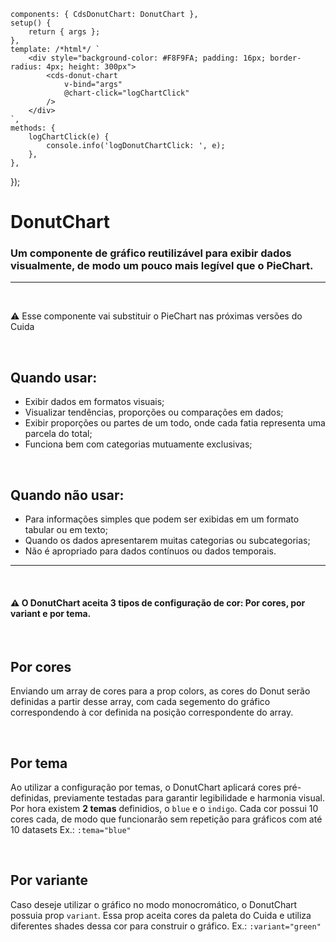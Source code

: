 
<Meta of={DonutChartStories} />

	components: { CdsDonutChart: DonutChart },
	setup() {
		return { args };
	},
	template: /*html*/ `
		<div style="background-color: #F8F9FA; padding: 16px; border-radius: 4px; height: 300px">
			<cds-donut-chart
				v-bind="args"
				@chart-click="logChartClick"
			/>
		</div>
	`,
	methods: {
		logChartClick(e) {
			console.info('logDonutChartClick: ', e);
		},
	},
});

# DonutChart

### Um componente de gráfico reutilizável para exibir dados visualmente, de modo um pouco mais legível que o PieChart.

***

<br />

⚠️ Esse componente vai substituir o PieChart nas próximas versões do Cuida

<br />

## Quando usar:

* Exibir dados em formatos visuais;
* Visualizar tendências, proporções ou comparações em dados;
* Exibir proporções ou partes de um todo, onde cada fatia representa uma parcela do total;
* Funciona bem com categorias mutuamente exclusivas;

<br />

## Quando não usar:

* Para informações simples que podem ser exibidas em um formato tabular ou em texto;
* Quando os dados apresentarem muitas categorias ou subcategorias;
* Não é apropriado para dados contínuos ou dados temporais.

***

<br />

#### ⚠️ O DonutChart aceita 3 tipos de configuração de cor: Por cores, por variant e por tema.

<br />

## Por cores

Enviando um array de cores para a prop colors, as cores do Donut serão definidas
a partir desse array, com cada segemento do gráfico correspondendo à cor definida
na posição correspondente do array.

<Canvas>
  <Story of={DonutChartStories.DonutChart1} />
</Canvas>

<Controls />

<br />

## Por tema

Ao utilizar a configuração por temas, o DonutChart aplicará cores pré-definidas,
previamente testadas para garantir legibilidade e harmonia visual.
Por hora existem **2 temas** definidios, o `blue` e o `indigo`.
Cada cor possui 10 cores cada, de modo que funcionarão sem repetição para gráficos com até 10 datasets
Ex.: `:tema="blue"`

<Canvas>
  <Story of={DonutChartStories.DonutChart2} />
</Canvas>

<br />

## Por variante

Caso deseje utilizar o gráfico no modo monocromático, o DonutChart possuia prop `variant`.
Essa prop aceita cores da paleta do Cuida e utiliza diferentes shades dessa cor para construir o gráfico.
Ex.: `:variant="green"`

<Canvas>
  <Story of={DonutChartStories.DonutChart3} />
</Canvas>

